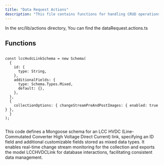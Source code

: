 ```yaml
---
title: "Data Request Actions"
description: "This file contains functions for handling CRUD operations on data requests within a server application."
---
```


In the <Highlight>src/lib/actions</Highlight> directory, You can find the <Highlight>dataRequest.actions.ts</Highlight>

## Functions

```tsx:getAllDataRequests

const lccHvdcLinkSchema = new Schema(
  {
    id: {
      type: String,
    },
    additionalFields: {
      type: Schema.Types.Mixed,
      default: {},
    },
  },
  {
    collectionOptions: { changeStreamPreAndPostImages: { enabled: true } },
  }
);


```

This code defines a Mongoose schema for an LCC HVDC (Line-Commutated Converter High Voltage Direct Current) link, specifying an ID field and additional customizable fields stored as mixed data types. It enables real-time change stream monitoring for the collection and exports the model LCCHVDCLink for database interactions, facilitating consistent data management.